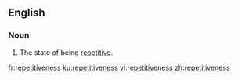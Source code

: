 ==English==
===Noun===
{{en-noun|-}}
# The state of being [[repetitive]].

[[fr:repetitiveness]]
[[ku:repetitiveness]]
[[vi:repetitiveness]]
[[zh:repetitiveness]]